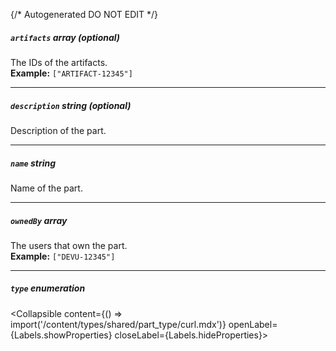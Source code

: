 {/* Autogenerated DO NOT EDIT  */}

##### `artifacts` _array (optional)_
The IDs of the artifacts.
<br/>
**Example:** `["ARTIFACT-12345"]`

---
##### `description` _string (optional)_
Description of the part.

---
##### `name` _string_
Name of the part.

---
##### `ownedBy` _array_
The users that own the part.
<br/>
**Example:** `["DEVU-12345"]`

---
##### `type` _enumeration_
<Collapsible content={() => import('/content/types/shared/part_type/curl.mdx')} openLabel={Labels.showProperties} closeLabel={Labels.hideProperties}>
</Collapsible>


